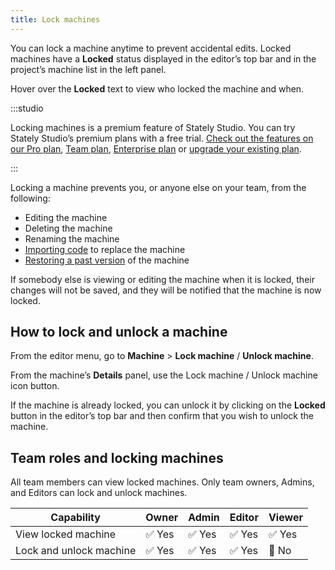 ```yaml
---
title: Lock machines
---
```


You can lock a machine anytime to prevent accidental edits. Locked machines have a <Lock size={18} /> **Locked** status displayed in the editor’s top bar and in the project’s machine list in the left panel.

Hover over the <Lock size={18} /> **Locked** text to view who locked the machine and when.

:::studio

Locking machines is a premium feature of Stately Studio. You can try Stately Studio’s premium plans with a free trial. [Check out the features on our Pro plan](studio-pro-plan.mdx), [Team plan](studio-team-plan.mdx), [Enterprise plan](studio-enterprise-plan.mdx) or [upgrade your existing plan](https://stately.ai/registry/billing).

:::

Locking a machine prevents you, or anyone else on your team, from the following:

- Editing the machine
- Deleting the machine
- Renaming the machine
- [Importing code](import-from-code.mdx) to replace the machine
- [Restoring a past version](versions.mdx) of the machine

If somebody else is viewing or editing the machine when it is locked, their changes will not be saved, and they will be notified that the machine is now locked.

## How to lock and unlock a machine

From the editor menu, go to **Machine** > <Unlock size={18} /> **Lock machine** / <Lock size={18} /> **Unlock machine**.

From the machine’s <Info size={18} /> **Details** panel, use the <Unlock size={18} /> Lock machine / <Lock size={18} /> Unlock machine icon button.

If the machine is already locked, you can unlock it by clicking on the **Locked** button in the editor’s top bar and then confirm that you wish to unlock the machine.

## Team roles and locking machines

All team members can view locked machines. Only team owners, Admins, and Editors can lock and unlock machines.

| Capability              | Owner  | Admin  | Editor | Viewer |
| ----------------------- | ------ | ------ | ------ | ------ |
| View locked machine     | ✅ Yes | ✅ Yes | ✅ Yes | ✅ Yes |
| Lock and unlock machine | ✅ Yes | ✅ Yes | ✅ Yes | 🚫 No  |
